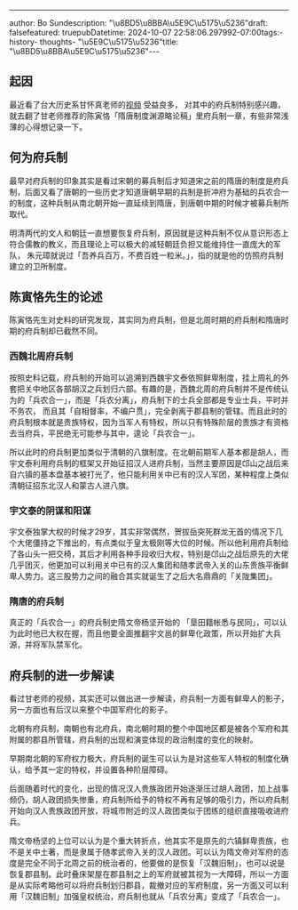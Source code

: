 ---
author: Bo Sundescription: "\u8BD5\u8BBA\u5E9C\u5175\u5236"draft: falsefeatured: truepubDatetime: 2024-10-07 22:58:06.297992-07:00tags:- history- thoughts- "\u5E9C\u5175\u5236"title: "\u8BD5\u8BBA\u5E9C\u5175\u5236"---
## 起因
最近看了台大历史系甘怀真老师的[视频](https://www.youtube.com/watch?v=gwjuiR9pp34&list=PLCX-BLZ1hDpCwXAYObfUXtqHAACvOh278) 受益良多， 对其中的府兵制特别感兴趣，就去翻了甘老师推荐的陈寅恪「隋唐制度渊源略论稿」里府兵制一章，有些非常浅薄的心得想记录一下。
## 何为府兵制
最早对府兵制的印象其实是看过宋朝的募兵制后才知道宋之前的隋唐的制度是府兵制，后面又看了唐朝的一些历史才知道唐朝早期的兵制是折冲府为基础的兵农合一的制度，这种兵制从南北朝开始一直延续到隋唐，到唐朝中期的时候才被募兵制所取代。



明清两代的文人和朝廷一直想要恢复府兵制，原因就是这种兵制不仅从意识形态上符合儒教的教义，而且理论上可以极大的减轻朝廷负担又能维持住一直庞大的军队， 朱元璋就说过「吾养兵百万，不费百姓一粒米。」，指的就是他的仿照府兵制建立的卫所制度。



## 陈寅恪先生的论述

陈寅恪先生对史料的研究发现，其实同为府兵制，但是北周时期的府兵制和隋唐时期的府兵制却已截然不同。



### 西魏北周府兵制

按照史料记载，府兵制的开始可以追溯到西魏宇文泰依照鲜卑制度，挂上周礼的外套把关中地区各部胡汉之兵划归六部。有趣的是，西魏北周的府兵制并不是传统认为的「兵农合一」，而是「兵农分离」，府兵制下的士兵全部都是专业士兵，平时并不务农， 而且其「自相督率，不编户贯」，完全剥离于郡县制的管辖。而且此时的府兵制根本就是贵族特权，因为当军人有特权，所以只有特殊阶层的贵族才有资格去当府兵，平民绝无可能参与其中，遑论「兵农合一」。



所以此时的府兵制更加类似于清朝的八旗制度。在北朝前期军人基本都是胡人，而宇文泰利用府兵制的框架又开始征招汉人进府兵制，当然主要原因是邙山之战后来自六镇的基本盘基本被打光了，他只能利用关中已有的汉人军团，某种程度上类似清朝征招东北汉人和蒙古人进八旗。

### 宇文泰的阴谋和阳谋

宇文泰独掌大权的时候才29岁，其实非常偶然，贺拔岳突死群龙无首的情况下几个大佬僵持之下推出的，有点类似于皇太极刚等大位的时候。所以他利用府兵制给了各山头一把交椅，其后才利用各种手段收归大权，特别是邙山之战后原先的大佬几乎团灭，他更加可以利用关中已有的汉人集团和随孝武帝入关的山东贵族平衡鲜卑人势力。这三股势力之间的融合其实就诞生了之后大名鼎鼎的「关陇集团」。

### 隋唐的府兵制

真正的「兵农合一」的府兵制史隋文帝杨坚开始的 「垦田籍帐悉与民同」，可以认为此时他已大权在握，而且他要全面推翻宇文邕的鲜卑化政策，所以开始扩大兵源，并将军队禁军化。

## 府兵制的进一步解读

看过甘老师的视频，其实还可以做出进一步解读，府兵制一方面有鲜卑人的影子，另一方面也有后汉以来整个中国军府化的影子。



北朝有府兵制，南朝也有北府兵，南北朝时期的整个中国地区都是被各个军府和其附属的郡县所管辖，府兵制的出现和演变体现的政治制度的变化的映射。



早期南北朝的军府权力极大，府兵制的诞生可以认为是对这些军人特权的制度化确认，给予其一定的特权，并设置各种阶层障碍。



后面随着时代的变化，出现的情况汉人贵族政团开始逐渐压过胡人政团，加上战事频仍，胡人政团损失惨重，府兵制所给予的特权不再有足够的吸引力，所以府兵制开始向汉人贵族政团开放，将城市附近的汉人政团类似于团练的组织直接吸收进府兵。



隋文帝杨坚的上位可以认为是个重大转折点，他其实不是原先的六镇鲜卑贵族，也不是关中土著，而是隶属于随孝武帝入关的汉人政团。可以认为隋文帝对军府的态度是完全不同于北周之前的统治者的，他要做的是恢复「汉魏旧制」，也可以说是恢复郡县制。此时叠床架屋在郡县制之上的军府就被其视为一大障碍，所以一方面是从实际考略他可以将府兵制划归郡县，裁撤对应的军府制度，另一方面又可以利用「汉魏旧制」加强皇权统治，府兵制也就从「兵农分离」变成了「兵农合一」。

